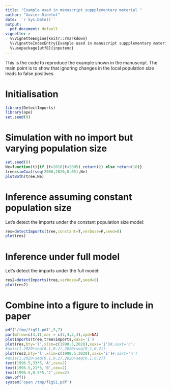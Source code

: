 ```yaml
---
title: "Example used in manuscript suppplementary material "
author: "Xavier Didelot"
date: '`r Sys.Date()`'
output:
  pdf_document: default
vignette: >
  %\VignetteEngine{knitr::rmarkdown}
  %\VignetteIndexEntry{Example used in manuscript suppplementary material}
  %\usepackage[utf8]{inputenc}
---
```


This is the code to reproduce the example shown in the manuscript.
The main point is to show that ignoring changes in the local population size
leads to false positives.

# Initialisation

```r
library(DetectImports)
library(ape)
set.seed(0)
```

# Simulation with no import but varying population size

```r
set.seed(0)
Ne=function(t){if (t>2010|t<2005) return(2) else return(10)}
tree=simCoal(seq(2000,2020,0.05),Ne)
plotBoth(tree,Ne)
```

# Inference assuming constant population size

Let's detect the imports under the constant population size model:

```r
res=detectImports(tree,constant=T,verbose=F,seed=0)
plot(res)
```

# Inference under full model

Let's detect the imports under the full model:

```r
res2=detectImports(tree,verbose=F,seed=0)
plot(res2)
```

# Combine into a figure to include in paper

```r
pdf('/tmp/figS1.pdf',5,7)
par(mfrow=c(3,1),mar = c(3,4,3,4),xpd=NA)
plotImports(tree,tree$imports,xaxs='i')
plot(res,bty='l',xlim=c(1998.5,2020),xaxs='i')#,xaxt='n')
#axis(1,2020+seq(0,1,0.2),2020+seq(0,1,0.2))
plot(res2,bty='l',xlim=c(1998.5,2020),xaxs='i')#,xaxt='n')
#axis(1,2020+seq(0,1,0.2),2020+seq(0,1,0.2))
text(1996.5,33*5,'A',cex=2)
text(1996.5,21*5,'B',cex=2)
text(1996.5,8.5*5,'C',cex=2)
dev.off()
system('open /tmp/figS1.pdf')
```
